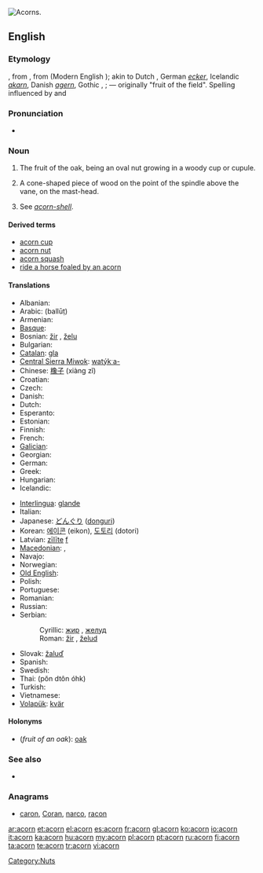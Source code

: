[[Image:Quercus_falcata_acorns.jpg|thumb|right|Acorns.]]
{{slim-wikipedia|Acorn (disambiguation)}}
==English==

===Etymology===
{{etyl|enm|en}}, from {{etyl|ang|en}} {{term|æcern||lang=ang}}, from {{term|æcer||lang=ang|field, acre}} (Modern English {{term|acre|lang=en}}); akin to Dutch {{term|aker|lang=nl}}, German ''[[ecker]]'', Icelandic ''[[akarn]]'', Danish ''[[agern]]'', Gothic {{term|𐌰𐌺𐍂𐌰𐌽|tr=akran||fruit|lang=got}}, {{term|𐌰𐌺𐍂𐍃|tr=akrs||field|lang=got}}; — originally "fruit of the field". Spelling influenced by {{etyl|ang|-}} {{term|ac|lang=ang||oak}} and {{term|corn||grain|lang=ang}}

===Pronunciation===
* {{audio|en-us-acorn.ogg|Audio (US)}}

===Noun===
{{en-noun}}

# The fruit of the oak, being an oval nut growing in a woody cup or cupule.
# {{nautical}} A cone-shaped piece of wood on the point of the spindle above the vane, on the mast-head.
# {{context|zoology}} See ''[[acorn-shell]]''.

====Derived terms====
* [[acorn cup]]
* [[acorn nut]]
* [[acorn squash]]
* [[ride a horse foaled by an acorn]]

====Translations====

{{trans-top|fruit of the oak tree}}
* Albanian: {{t-|sq|lende|f|xs=Albanian}}
* Arabic: {{Arab|[[بلوط]]}} (ballūṭ) {{m}}
* Armenian: {{t-|hy|կաղին|tr=kaġin}}
* [[Basque]]: {{t|eu|ezkur|xs=Basque}}
* Bosnian: [[žir]] {{m}}, [[želu]] {{m}}
* Bulgarian: {{t+|bg|жълъд}}
* [[Catalan]]: [[gla]] {{f}}
* [[Central Sierra Miwok]]: [[watýkˑa-]]
* Chinese: [[橡子]] (xiàng zǐ)
* Croatian: {{t-|hr|žir|m}}
* Czech: {{t+|cs|žalud|m}}
* Danish: {{t|da|agern|n}}
* Dutch: {{t+|nl|eikel|m}}
* Esperanto: {{t-|eo|glano|xs=Esperanto}}
* Estonian: {{t|et|tammetõru}}
* Finnish: {{t-|fi|tammenterho}}
* French: {{t+|fr|gland|m}}
* [[Galician]]: {{t-|gl|belota|f|xs=Galician}}
* Georgian: {{t|ka|რკო|sc=Geor|xs=Georgian}}
* German: {{t+|de|Eichel|f}}
* Greek: {{t+|el|βελανίδι|tr=velanídi}}
* Hungarian: {{t+|hu|makk}}
* Icelandic: {{t-|is|akarn|n}}
{{trans-mid}}
* [[Interlingua]]: [[glande]]
* Italian: {{t+|it|ghianda|f}}
* Japanese: [[どんぐり]] ([[donguri]])
* Korean: [[에이콘]] (eikon), [[도토리]] (dotori)
* Latvian: [[zīlīte]] [[f]]
* [[Macedonian]]: {{t|mk|желад|m|tr=žélad}},  {{t-|mk|жир|m|tr=žir}}
* Navajo: {{tø|nv|chéchʼil binááʼ}}
* Norwegian: {{t|no|kongle|m|f}}
* [[Old English]]: {{t-|ang|æcern|xs=Old English}}
* Polish: {{t+|pl|żołądź|m}}
* Portuguese: {{t+|pt|bolota|f}}
* Romanian: {{t|ro|ghindă|f}}
* Russian: {{t+|ru|жёлудь|m|tr=žólud’}}
* Serbian:
*: Cyrillic: [[жир]] {{m}}, [[желуд]] {{m}}
*: Roman: [[žir#Serbian|žir]] {{m}}, [[želud]] {{m}}
* Slovak: [[žaluď]] {{m}}
* Spanish: {{t+|es|bellota|f}}
* Swedish: {{t-|sv|ekollon|n}}
* Thai: {{Thai|[[ผลต้นโอ๊ก]]}} (pŏn dtôn óhk)
* Turkish: {{t+|tr|palamut}}
* Vietnamese: {{t|vi|quả đầu|xs=Vietnamese}}
* [[Volapük]]: [[kvär]]
{{trans-bottom}}

====Holonyms====
* (''fruit of an oak''): [[oak]]

===See also===
* {{pedia}}

===Anagrams===
* {{alphagram|acnor}} [[caron#English|caron]], [[Coran#English|Coran]], [[narco#English|narco]], [[racon#English|racon]]

[[Category:Nuts]]

[[ar:acorn]]
[[et:acorn]]
[[el:acorn]]
[[es:acorn]]
[[fr:acorn]]
[[gl:acorn]]
[[ko:acorn]]
[[io:acorn]]
[[it:acorn]]
[[ka:acorn]]
[[hu:acorn]]
[[my:acorn]]
[[pl:acorn]]
[[pt:acorn]]
[[ru:acorn]]
[[fi:acorn]]
[[ta:acorn]]
[[te:acorn]]
[[tr:acorn]]
[[vi:acorn]]